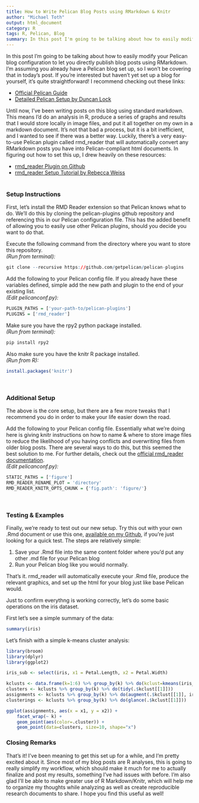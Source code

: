 ```yaml
---
title: How to Write Pelican Blog Posts using RMarkdown & Knitr
author: "Michael Toth"
output: html_document
category: R
tags: R, Pelican, Blog
summary: In this post I'm going to be talking about how to easily modify your Pelican blog configuration to let you directly publish blog posts using RMarkdown. 
---
```


In this post I'm going to be talking about how to easily modify your Pelican blog configuration to let you directly publish blog posts using RMarkdown. I'm assuming you already have a Pelican blog set up, so I won't be covering that in today's post. If you're interested but haven't yet set up a blog for yourself, it's quite straightforward! I recommend checking out these links:

* [Official Pelican Guide](http://docs.getpelican.com/en/stable/quickstart.html)
* [Detailed Pelican Setup by Duncan Lock](http://duncanlock.net/blog/2013/05/17/how-i-built-this-website-using-pelican-part-1-setup/)

Until now, I've been writing posts on this blog using standard markdown. This means I'd do an analysis in R, produce a series of graphs and results that I would store locally in image files, and put it all together on my own in a markdown document. It's not that bad a process, but it is a bit inefficient, and I wanted to see if there was a better way. Luckily, there's a very easy-to-use Pelican plugin called rmd_reader that will automatically convert any RMarkdown posts you have into Pelican-compliant html documents. In figuring out how to set this up, I drew heavily on these resources:

* [rmd_reader Plugin on Github](https://github.com/getpelican/pelican-plugins/tree/master/rmd_reader)
* [rmd_reader Setup Tutorial by Rebecca Weiss](https://rjweiss.github.io/articles/2014_08_25/testing-rmarkdown-integration/)
<br><br>

### Setup Instructions

First, let's install the RMD Reader extension so that Pelican knows what to do. We'll do this by cloning the pelican-plugins github repository and referencing this in our Pelican configuration file. This has the added benefit of allowing you to easily use other Pelican plugins, should you decide you want to do that.

Execute the following command from the directory where you want to store this repository.  
*(Run from terminal):*
```r
git clone --recursive https://github.com/getpelican/pelican-plugins
```
  
Add the following to your Pelican config file. If you already have these variables defined, simple add the new path and plugin to the end of your existing list.  
*(Edit pelicanconf.py):*
```r
PLUGIN_PATHS = ['your-path-to/pelican-plugins']
PLUGINS = ['rmd_reader']
```
  
Make sure you have the rpy2 python package installed.  
*(Run from terminal):*
```r
pip install rpy2
```
  
Also make sure you have the knitr R package installed.  
*(Run from R):*
```r
install.packages('knitr')
```
<br>

### Additional Setup

The above is the core setup, but there are a few more tweaks that I recommend you do in order to make your life easier down the road.

Add the following to your Pelican config file. Essentially what we're doing here is giving knitr instructions on how to name & where to store image files to reduce the likelihood of you having conflicts and overwriting files from older blog posts. There are several ways to do this, but this seemed the best solution to me. For further details, check out the [official rmd_reader documentation](https://github.com/getpelican/pelican-plugins/tree/master/rmd_reader).  
*(Edit pelicanconf.py):*
```r
STATIC_PATHS = ['figure']
RMD_READER_RENAME_PLOT = 'directory'
RMD_READER_KNITR_OPTS_CHUNK = {'fig.path': 'figure/'}
```
<br>

### Testing & Examples

Finally, we're ready to test out our new setup. Try this out with your own .Rmd document or use this one, [available on my Github](https://raw.githubusercontent.com/michaeltoth/michaeltoth/master/content/pelican_rmarkdown_setup.Rmd), if you're just looking for a quick test. The steps are relatively simple:

1. Save your .Rmd file into the same content folder where you'd put any other .md file for your Pelican blog
2. Run your Pelican blog like you would normally. 

That's it. rmd_reader will automatically execute your .Rmd file, produce the relevant graphics, and set up the html for your blog just like base Pelican would.

Just to confirm everythng is working correctly, let's do some basic operations on the iris dataset.

First let's see a simple summary of the data:
```r
summary(iris)
```

Let's finish with a simple k-means cluster analysis:
```r
library(broom)
library(dplyr)
library(ggplot2)

iris_sub <- select(iris, x1 = Petal.Length, x2 = Petal.Width)

kclusts <- data.frame(k=1:6) %>% group_by(k) %>% do(kclust=kmeans(iris_sub, .$k))
clusters <- kclusts %>% group_by(k) %>% do(tidy(.$kclust[[1]]))
assignments <- kclusts %>% group_by(k) %>% do(augment(.$kclust[[1]], iris_sub))
clusterings <- kclusts %>% group_by(k) %>% do(glance(.$kclust[[1]]))

ggplot(assignments, aes(x = x1, y = x2)) + 
    facet_wrap(~ k) +
    geom_point(aes(color=.cluster)) + 
    geom_point(data=clusters, size=10, shape="x")
```

### Closing Remarks

That's it! I've been meaning to get this set up for a while, and I'm pretty excited about it. Since most of my blog posts are R analyses, this is going to really simplify my workflow, which should make it much for me to actually finalize and post my results, something I've had issues with before. I'm also glad I'll be able to make greater use of R Markdown/Knitr, which will help me to organize my thoughts while analyzing as well as create reproducible research documents to share. I hope you find this useful as well!
